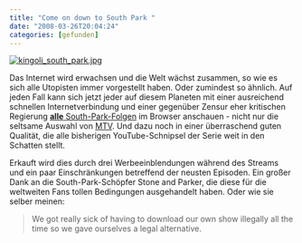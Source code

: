 ```yaml
---
title: "Come on down to South Park "
date: "2008-03-26T20:04:24"
categories: [gefunden]
---
```


<a href="http://www.southparkstudios.com/fans/avatar/"><img src='/blog/wp-content/uploads/2008/03/kingoli_south_park.jpg' alt='kingoli_south_park.jpg' /></a>

Das Internet wird erwachsen und die Welt wächst zusammen, so wie es sich alle Utopisten immer vorgestellt haben. Oder zumindest so ähnlich. Auf jeden Fall kann sich jetzt jeder auf diesem Planeten mit einer ausreichend schnellen Internetverbindung und einer gegenüber Zensur eher kritischen Regierung [**alle** South-Park-Folgen](http://www.southparkstudios.com/news/3405) im Browser anschauen - nicht nur die seltsame Auswahl von [MTV](http://www.mtv.de/article/15580046). Und dazu noch in einer überraschend guten Qualität, die alle bisherigen YouTube-Schnipsel der Serie weit in den Schatten stellt.

Erkauft wird dies durch drei Werbeeinblendungen während des Streams und ein paar Einschränkungen betreffend der neusten Episoden. Ein großer Dank an die South-Park-Schöpfer Stone and Parker, die diese für die weltweiten Fans tollen Bedingungen ausgehandelt haben. Oder wie sie selber meinen:

> We got really sick of having to download our own show illegally all the time so we gave ourselves a legal alternative.
